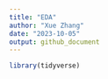 ```yaml
---
title: "EDA"
author: "Xue Zhang"
date: "2023-10-05"
output: github_document
---
```


```r
library(tidyverse)
```

